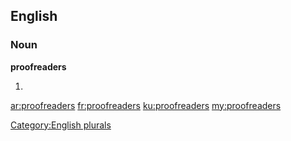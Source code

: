 ==English==

===Noun===
'''proofreaders'''

# {{plural of|[[proofreader]]}}

[[Category:English plurals]]

[[ar:proofreaders]]
[[fr:proofreaders]]
[[ku:proofreaders]]
[[my:proofreaders]]